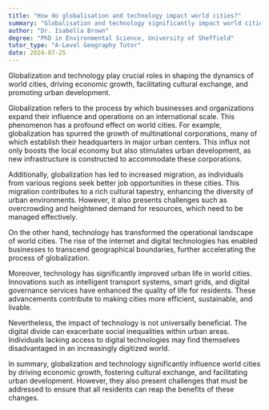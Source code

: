 ```yaml
---
title: "How do globalisation and technology impact world cities?"
summary: "Globalisation and technology significantly impact world cities by driving economic growth, cultural exchange, and urban development."
author: "Dr. Isabella Brown"
degree: "PhD in Environmental Science, University of Sheffield"
tutor_type: "A-Level Geography Tutor"
date: 2024-07-25
---
```


Globalization and technology play crucial roles in shaping the dynamics of world cities, driving economic growth, facilitating cultural exchange, and promoting urban development.

Globalization refers to the process by which businesses and organizations expand their influence and operations on an international scale. This phenomenon has a profound effect on world cities. For example, globalization has spurred the growth of multinational corporations, many of which establish their headquarters in major urban centers. This influx not only boosts the local economy but also stimulates urban development, as new infrastructure is constructed to accommodate these corporations.

Additionally, globalization has led to increased migration, as individuals from various regions seek better job opportunities in these cities. This migration contributes to a rich cultural tapestry, enhancing the diversity of urban environments. However, it also presents challenges such as overcrowding and heightened demand for resources, which need to be managed effectively.

On the other hand, technology has transformed the operational landscape of world cities. The rise of the internet and digital technologies has enabled businesses to transcend geographical boundaries, further accelerating the process of globalization. 

Moreover, technology has significantly improved urban life in world cities. Innovations such as intelligent transport systems, smart grids, and digital governance services have enhanced the quality of life for residents. These advancements contribute to making cities more efficient, sustainable, and livable.

Nevertheless, the impact of technology is not universally beneficial. The digital divide can exacerbate social inequalities within urban areas. Individuals lacking access to digital technologies may find themselves disadvantaged in an increasingly digitized world.

In summary, globalization and technology significantly influence world cities by driving economic growth, fostering cultural exchange, and facilitating urban development. However, they also present challenges that must be addressed to ensure that all residents can reap the benefits of these changes.
    